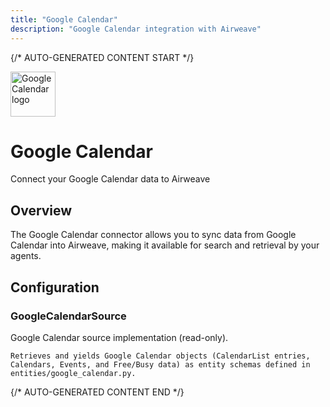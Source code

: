 ```yaml
---
title: "Google Calendar"
description: "Google Calendar integration with Airweave"
---
```


{/* AUTO-GENERATED CONTENT START */}

<div className="connector-header">
  <img src="icon.svg" alt="Google Calendar logo" width="72" height="72" className="connector-icon" />
  <div className="connector-info">
    <h1>Google Calendar</h1>
    <p>Connect your Google Calendar data to Airweave</p>
  </div>
</div>

## Overview

The Google Calendar connector allows you to sync data from Google Calendar into Airweave, making it available for search and retrieval by your agents.

## Configuration


### GoogleCalendarSource

Google Calendar source implementation (read-only).

    Retrieves and yields Google Calendar objects (CalendarList entries,
    Calendars, Events, and Free/Busy data) as entity schemas defined in
    entities/google_calendar.py.



{/* AUTO-GENERATED CONTENT END */}
